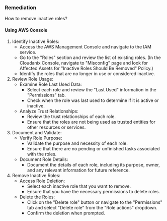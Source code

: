 ### Remediation

How to remove inactive roles?

#### Using AWS Console

1. Identify Inactive Roles:
   - Access the AWS Management Console and navigate to the IAM service.
   - Go to the "Roles" section and review the list of existing roles.
     (In the Cloudanix Console, navigate to "Misconfig" page and look for Affected Assets for "Inactive Roles Should Be Removed" Policy.)
   - Identify the roles that are no longer in use or considered inactive.
2. Review Role Usage:
   - Examine Role Last Used Data:
     - Select each role and review the "Last Used" information in the "Permissions" tab.
     - Check when the role was last used to determine if it is active or inactive.
   - Analyze Trust Relationships:
     - Review the trust relationships of each role.
     - Ensure that the roles are not being used as trusted entities for other resources or services.
3. Document and Validate:
   - Verify Role Purpose:
     - Validate the purpose and necessity of each role.
     - Ensure that there are no pending or unfinished tasks associated with the roles.
   - Document Role Details:
     - Document the details of each role, including its purpose, owner, and any relevant information for future reference.
4. Remove Inactive Roles:
   - Access Role Deletion:
     - Select each inactive role that you want to remove.
     - Ensure that you have the necessary permissions to delete roles.
   - Delete the Roles:
     - Click on the "Delete role" button or navigate to the "Permissions" tab and select "Delete role" from the "Role actions" dropdown.
     - Confirm the deletion when prompted.

